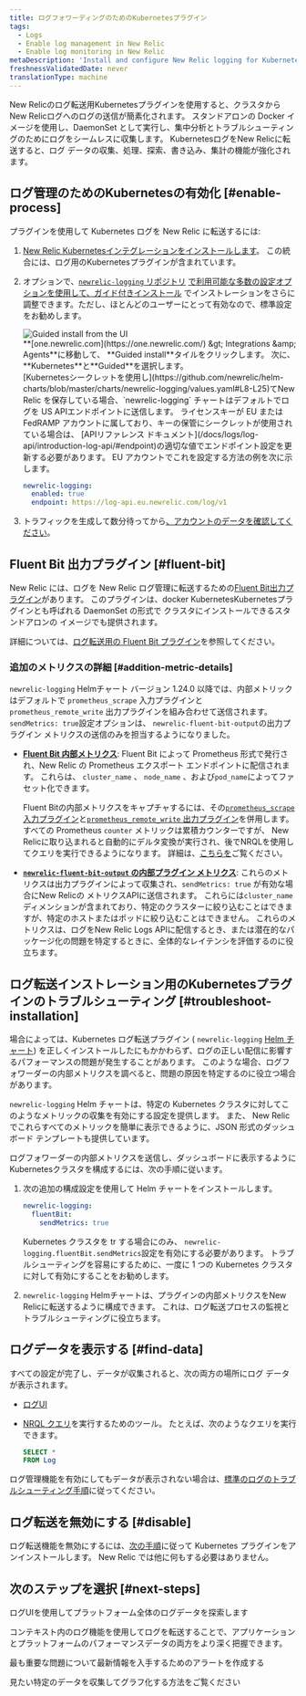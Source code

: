 ```yaml
---
title: ログフォワーディングのためのKubernetesプラグイン
tags:
  - Logs
  - Enable log management in New Relic
  - Enable log monitoring in New Relic
metaDescription: 'Install and configure New Relic logging for Kubernetes, so you can use enhanced log management capabilities.'
freshnessValidatedDate: never
translationType: machine
---
```


New Relicのログ転送用Kubernetesプラグインを使用すると、クラスタからNew Relicログへのログの送信が簡素化されます。 スタンドアロンの Docker イメージを使用し、DaemonSet として実行し、集中分析とトラブルシューティングのためにログをシームレスに収集します。 KubernetesログをNew Relicに転送すると、ログ データの収集、処理、探索、書き込み、集計の機能が強化されます。<InlinePopover type="logs" />

## ログ管理のためのKubernetesの有効化 [#enable-process]

プラグインを使用して Kubernetes ログを New Relic に転送するには:

1. [New Relic Kubernetesインテグレーションをインストールします](/install/kubernetes)。 この統合には、ログ用のKubernetesプラグインが含まれています。

2. オプションで、[`newrelic-logging` リポジトリ](https://github.com/newrelic/helm-charts/tree/master/charts/newrelic-logging#configuration) [で利用可能な多数の設定オプションを使用して、ガイド付きインストール](/install/kubernetes) でインストレーションをさらに調整できます。ただし、ほとんどのユーザーにとって有効なので、標準設定をお勧めします。

   <img title="Guided install from the UI" alt="Guided install from the UI" src="/images/kubernetes_screenshot-crop_gather-log-data.webp" />

   <figcaption>
     <DNT>**[one.newrelic.com](https://one.newrelic.com/) &amp;gt; Integrations &amp;amp; Agents**</DNT>に移動して、 <DNT>**Guided install**</DNT>タイルをクリックします。 次に、 <DNT>**Kubernetes**</DNT>と<DNT>**Guided**</DNT>を選択します。
   </figcaption>

   <Callout variant="important">
     [Kubernetesシークレットを使用し](https://github.com/newrelic/helm-charts/blob/master/charts/newrelic-logging/values.yaml#L8-L25)てNew Relic <InlinePopover type="licenseKey" />を保存している場合、`newrelic-logging` チャートはデフォルトでログを US APIエンドポイントに送信します。 ライセンスキーが EU または FedRAMP アカウントに属しており、キーの保管にシークレットが使用されている場合は、 [APIリファレンス ドキュメント](/docs/logs/log-api/introduction-log-api/#endpoint)の適切な値でエンドポイント設定を更新する必要があります。 EU アカウントでこれを設定する方法の例を次に示します。

     ```yml
     newrelic-logging:
       enabled: true
       endpoint: https://log-api.eu.newrelic.com/log/v1
     ```
   </Callout>

3. トラフィックを生成して数分待ってから[、アカウントのデータを確認してください](#find-data)。

<InstallFeedback />

## Fluent Bit 出力プラグイン [#fluent-bit]

New Relic には、ログを New Relic ログ管理に転送するための[Fluent Bit](https://fluentbit.io/)[出力プラグイン](https://github.com/newrelic/newrelic-fluent-bit-output)があります。 このプラグインは、docker KubernetesKubernetesプラグインとも呼ばれる DaemonSet の形式で クラスタにインストールできるスタンドアロンの イメージでも提供されます。

詳細については、[ログ転送用の Fluent Bit プラグイン](/docs/logs/forward-logs/fluent-bit-plugin-log-forwarding)を参照してください。

### 追加のメトリクスの詳細 [#addition-metric-details]

`newrelic-logging` Helmチャート バージョン 1.24.0 以降では、内部メトリックはデフォルトで `prometheus_scrape` 入力プラグインと `prometheus_remote_write` 出力プラグインを組み合わせて送信されます。 `sendMetrics: true`設定オプションは、 `newrelic-fluent-bit-output`の出力プラグイン メトリクスの送信のみを担当するようになりました。

* **[Fluent Bit 内部メトリクス](https://docs.fluentbit.io/manual/administration/monitoring#for-v2-metrics)**: Fluent Bit によって Prometheus 形式で発行され、New Relic の Prometheus エクスポート エンドポイントに配信されます。 これらは、 `cluster_name` 、 `node_name` 、および`pod_name`によってファセット化できます。

  Fluent Bitの内部メトリクスをキャプチャするには、その[`prometheus_scrape` 入力プラグイン](https://docs.fluentbit.io/manual/pipeline/inputs/prometheus-scrape-metrics)と[`prometheus_remote_write` 出力プラグイン](https://docs.fluentbit.io/manual/pipeline/outputs/prometheus-remote-write)を併用します。 すべての Prometheus `counter` メトリックは累積カウンターですが、 New Relicに取り込まれると自動的にデルタ変換が実行され、後でNRQLを使用してクエリを実行できるようになります。 詳細は、[こちらを](/docs/data-apis/understand-data/metric-data/cumulative-metrics/)ご覧ください。

* **[`newrelic-fluent-bit-output` の内部プラグイン メトリクス](https://github.com/newrelic/newrelic-fluent-bit-output?tab=readme-ov-file#troubleshooting-metrics)**: これらのメトリクスは出力プラグインによって収集され、`sendMetrics: true` が有効な場合にNew Relicの メトリクスAPIに送信されます。 これらには`cluster_name`ディメンションが含まれており、特定のクラスターに絞り込むことはできますが、特定のホストまたはポッドに絞り込むことはできません。 これらのメトリクスは、ログをNew Relic Logs APIに配信するとき、または潜在的なパッケージ化の問題を特定するときに、全体的なレイテンシを評価するのに役立ちます。

## ログ転送インストレーション用のKubernetesプラグインのトラブルシューティング [#troubleshoot-installation]

場合によっては、Kubernetes ログ転送プラグイン ( `newrelic-logging` [Helm チャート](https://github.com/newrelic/helm-charts/blob/master/charts/newrelic-logging)) を正しくインストールしたにもかかわらず、ログの正しい配信に影響するパフォーマンスの問題が発生することがあります。 このような場合、ログフォワーダーの内部メトリクスを調べると、問題の原因を特定するのに役立つ場合があります。

`newrelic-logging` Helm チャートは、特定の Kubernetes クラスタに対してこのようなメトリックの収集を有効にする設定を提供します。 また、 New Relicでこれらすべてのメトリックを簡単に表示できるように、JSON 形式のダッシュボード テンプレートも提供しています。

ログフォワーダーの内部メトリクスを送信し、ダッシュボードに表示するようにKubernetesクラスタを構成するには、次の手順に従います。

1. 次の追加の構成設定を使用して Helm チャートをインストールします。

   ```yml
   newrelic-logging:
     fluentBit:
       sendMetrics: true
   ```

   Kubernetes クラスタを tr する場合にのみ、 `newrelic-logging.fluentBit.sendMetrics`設定を有効にする必要があります。 トラブルシューティングを容易にするために、一度に 1 つの Kubernetes クラスタに対して有効にすることをお勧めします。

2. `newrelic-logging` Helmチャートは、プラグインの内部メトリクスをNew Relicに転送するように構成できます。 これは、ログ転送プロセスの監視とトラブルシューティングに役立ちます。

## ログデータを表示する [#find-data]

すべての設定が完了し、データが収集されると、次の両方の場所にログ データが表示されます。

* [ログUI](https://one.newrelic.com/launcher/logger.log-launcher)

* [NRQL クエリ](/docs/query-your-data/explore-query-data/query-builder/use-advanced-nrql-mode-query-data/)を実行するためのツール。 たとえば、次のようなクエリを実行できます。

  ```sql
  SELECT *
  FROM Log
  ```

ログ管理機能を有効にしてもデータが表示されない場合は、[標準のログのトラブルシューティング手順](/docs/logs/troubleshooting/no-log-data-appears-ui/)に従ってください。

## ログ転送を無効にする [#disable]

ログ転送機能を無効にするには、[次の手順](/docs/kubernetes-pixie/kubernetes-integration/uninstall-kubernetes/)に従って Kubernetes プラグインをアンインストールします。 New Relic では他に何もする必要はありません。

## 次のステップを選択 [#next-steps]

<DocTiles>
  <DocTile title="Logs UI" path="/docs/logs/ui-data/use-logs-ui/">ログUIを使用してプラットフォーム全体のログデータを探索します</DocTile>

  <DocTile title="Logs in context" path="/docs/logs/logs-context/logs-in-context/">コンテキスト内のログ機能を使用してログを転送することで、アプリケーションとプラットフォームのパフォーマンスデータの両方をより深く把握できます。</DocTile>

  <DocTile title="Alerts" path="/docs/alerts/overview/">最も重要な問題について最新情報を入手するためのアラートを作成する</DocTile>

  <DocTile title="Create dashboards" path="/docs/query-your-data/explore-query-data/dashboards/introduction-dashboards/">見たい特定のデータを収集してグラフ化する方法をご覧ください</DocTile>
</DocTiles>
